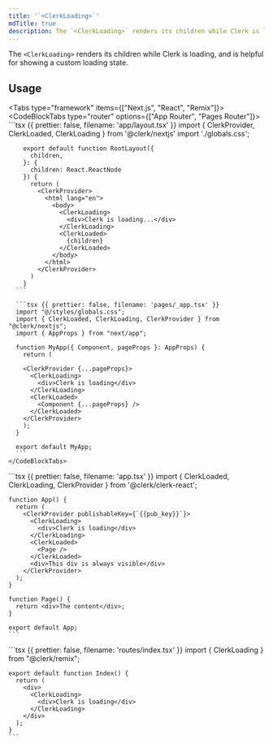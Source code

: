 ```yaml
---
title: '`<ClerkLoading>`'
mdTitle: true
description: The `<ClerkLoading>` renders its children while Clerk is loading, and is helpful for showing a custom loading state.
---
```


The `<ClerkLoading>` renders its children while Clerk is loading, and is helpful for showing a custom loading state.

## Usage

<Tabs type="framework" items={["Next.js", "React", "Remix"]}>
  <Tab>
    <CodeBlockTabs type="router" options={["App Router", "Pages Router"]}>
      ```tsx {{ prettier: false, filename: 'app/layout.tsx' }}
        import { ClerkProvider, ClerkLoaded, ClerkLoading } from '@clerk/nextjs'
        import './globals.css';

        export default function RootLayout({
          children,
        }: {
          children: React.ReactNode
        }) {
          return (
            <ClerkProvider>
              <html lang="en">
                <body>
                  <ClerkLoading>
                    <div>Clerk is loading...</div>
                  </ClerkLoading>
                  <ClerkLoaded>
                    {children}
                  </ClerkLoaded>
                </body>
              </html>
            </ClerkProvider>
          )
        }
      ```

      ```tsx {{ prettier: false, filename: 'pages/_app.tsx' }}
      import "@/styles/globals.css";
      import { ClerkLoaded, ClerkLoading, ClerkProvider } from "@clerk/nextjs";
      import { AppProps } from "next/app";

      function MyApp({ Component, pageProps }: AppProps) {
        return (

        <ClerkProvider {...pageProps}>
          <ClerkLoading>
            <div>Clerk is loading</div>
          </ClerkLoading>
          <ClerkLoaded>
            <Component {...pageProps} />
          </ClerkLoaded>
        </ClerkProvider>
        );
      }

      export default MyApp;
      ```
    </CodeBlockTabs>
  </Tab>

  <Tab>
    ```tsx {{ prettier: false, filename: 'app.tsx' }}
    import { ClerkLoaded, ClerkLoading, ClerkProvider } from '@clerk/clerk-react';

    function App() {
      return (
        <ClerkProvider publishableKey={`{{pub_key}}`}>
          <ClerkLoading>
            <div>Clerk is loading</div>
          </ClerkLoading>
          <ClerkLoaded>
            <Page />
          </ClerkLoaded>
          <div>This div is always visible</div>
        </ClerkProvider>
      );
    }

    function Page() {
      return <div>The content</div>;
    }

    export default App;
    ```
  </Tab>

  <Tab>
    ```tsx {{ prettier: false, filename: 'routes/index.tsx' }}
    import { ClerkLoading } from "@clerk/remix";

    export default function Index() {
      return (
        <div>
          <ClerkLoading>
            <div>Clerk is loading</div>
          </ClerkLoading>
        </div>
      );
    }
    ```
  </Tab>
</Tabs>

